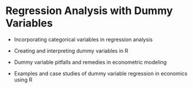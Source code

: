 # Regression Analysis with Dummy Variables

```{=latex}
\begin{objectives}{In this chapter, you will learn to}
\begin{itemize}

\item{Incorporating categorical variables in regression analysis}

\item{Creating and interpreting dummy variables in R}

\item{Dummy variable pitfalls and remedies in econometric modeling}

\item{Examples and case studies of dummy variable regression in economics using R}

\end{itemize}

\end{objectives}
```

-   Incorporating categorical variables in regression analysis

-   Creating and interpreting dummy variables in R

-   Dummy variable pitfalls and remedies in econometric modeling

-   Examples and case studies of dummy variable regression in economics using R
